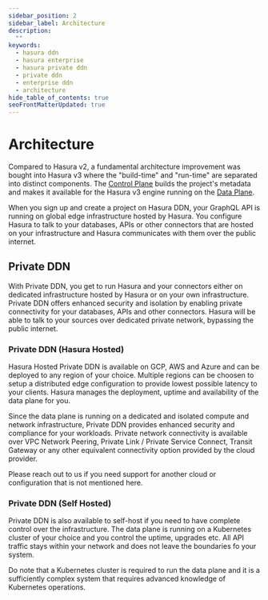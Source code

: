 ```yaml
---
sidebar_position: 2
sidebar_label: Architecture
description:
  ""
keywords:
  - hasura ddn
  - hasura enterprise
  - hasura private ddn
  - private ddn
  - enterprise ddn
  - architecture
hide_table_of_contents: true
seoFrontMatterUpdated: true
---
```



# Architecture

Compared to Hasura v2, a fundamental architecture improvement was bought into 
Hasura v3 where the "build-time" and "run-time" are separated into distinct 
components. The [Control Plane](./control-plane.mdx) builds the project's 
metadata and makes it available for the Hasura v3 engine running on the 
[Data Plane](./data-plane.mdx).

When you sign up and create a project on Hasura DDN, your
GraphQL API is running on global edge infrastructure hosted
by Hasura. You configure Hasura to talk to your databases,
APIs or other connectors that are hosted on your infrastructure
and Hasura communicates with them over the public internet.

<Thumbnail src="/img/private-ddn/ddn_architecture.png" alt="DDN Architecture" />

## Private DDN

With Private DDN, you get to run Hasura and your connectors either on 
dedicated infrastructure hosted by Hasura or on your own infrastructure.
Private DDN offers enhanced security and isolation by enabling private
connectivity for your databases, APIs and other connectors. Hasura will
be able to talk to your sources over dedicated private network, bypassing the
public internet.

### Private DDN (Hasura Hosted)

Hasura Hosted Private DDN is available on GCP, AWS and Azure and can be 
deployed to any region of your choice. Multiple regions can be choosen to
setup a distributed edge configuration to provide lowest possible latency
to your clients. Hasura manages the deployment, uptime and availability
of the data plane for you.

Since the data plane is running on a dedicated and isolated compute and network
infrastructure, Private DDN provides enhanced security and compliance for 
your workloads. Private network connectivity is available over VPC Network 
Peering, Private Link / Private Service Connect, Transit Gateway or any other 
equivalent connectivity option provided by the cloud provider.

Please reach out to us if you need support for another cloud or configuration
that is not mentioned here.

<Thumbnail src="/img/private-ddn/private_ddn_hasura_hosted.png" alt="Private DDN Architecture Hasura Hosted" />

### Private DDN (Self Hosted)

Private DDN is also available to self-host if you need to have complete control over
the infrastructure. The data plane is running on a Kubernetes cluster of your choice
and you control the uptime, upgrades etc. All API traffic stays within your network 
and does not leave the boundaries fo your system.

Do note that a Kubernetes cluster is required to run the data plane and it is a 
sufficiently complex system that requires advanced knowledge of Kubernetes
operations.

<Thumbnail src="/img/private-ddn/private_ddn_customer_hosted.png" alt="Private DDN Architecture Customer Hosted" />



